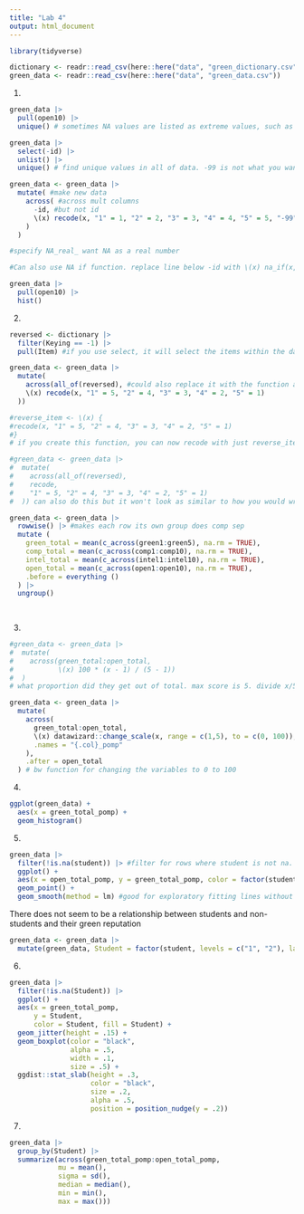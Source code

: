 ```yaml
---
title: "Lab 4"
output: html_document
---
```


```r
library(tidyverse)
```

```r

dictionary <- readr::read_csv(here::here("data", "green_dictionary.csv"))
green_data <- readr::read_csv(here::here("data", "green_data.csv"))

```



1. 

```r
green_data |>
  pull(open10) |> 
  unique() # sometimes NA values are listed as extreme values, such as -99. check data! especially if from repository or qualtrics
```


```r
green_data |> 
  select(-id) |> 
  unlist() |>
  unique() # find unique values in all of data. -99 is not what you want in any of your data, so you can remove -99. 

```

```r

green_data <- green_data |>
  mutate( #make new data
    across( #across mult columns
      -id, #but not id
      \(x) recode(x, "1" = 1, "2" = 2, "3" = 3, "4" = 4, "5" = 5, "-99" = NA_real_) # /(x) syntax means making a new function; \(data, x, what do I want it to do). so \(x) is make a new function function() with this specific operation
    )
  ) 

#specify NA_real_ want NA as a real number

#Can also use NA if function. replace line below -id with \(x) na_if(x, -99) 

```

```r

green_data |> 
  pull(open10) |> 
  hist()

```

2. 

```r
reversed <- dictionary |> 
  filter(Keying == -1) |> 
  pull(Item) #if you use select, it will select the items within the data frame rather than pulling the vector out of the data frame
```

```r

green_data <- green_data |>
  mutate(
    across(all_of(reversed), #could also replace it with the function assigned to reversed but would get messy. if you  use all of requires all of the variables to be there, any of says "if any of them are there" but won't stop you if you ask for a column that isn't there. 
    \(x) recode(x, "1" = 5, "2" = 4, "3" = 3, "4" = 2, "5" = 1)
  ))

```


```r
#reverse_item <- \(x) {
#recode(x, "1" = 5, "2" = 4, "3" = 3, "4" = 2, "5" = 1)
#}
# if you create this function, you can now recode with just reverse_item() 
```

```r
#green_data <- green_data |>
#  mutate(
#    across(all_of(reversed), 
#    recode, 
#    "1" = 5, "2" = 4, "3" = 3, "4" = 2, "5" = 1)
#  )) can also do this but it won't look as similar to how you would write it for a single column 
```

```r

green_data <- green_data |> 
  rowwise() |> #makes each row its own group does comp sep
  mutate (
    green_total = mean(c_across(green1:green5), na.rm = TRUE), 
    comp_total = mean(c_across(comp1:comp10), na.rm = TRUE), 
    intel_total = mean(c_across(intel1:intel10), na.rm = TRUE), 
    open_total = mean(c_across(open1:open10), na.rm = TRUE), 
    .before = everything () 
  ) |> 
  ungroup()
    
                       
```

3. 

```r

#green_data <- green_data |>
#  mutate(
#    across(green_total:open_total, 
#           \(x) 100 * (x - 1) / (5 - 1))
#  )
# what proportion did they get out of total. max score is 5. divide x/5 if they got 4/5, that is the proportion of points they got. BUT, scale doesn't start at 0. scale starts at 1. so, subtract 1 from the numerator and denom. (x-1)/(x-5) expresses in max possible points. this is bw preferred way of standardizing variables. 

green_data <- green_data |> 
  mutate(
    across(
      green_total:open_total, 
      \(x) datawizard::change_scale(x, range = c(1,5), to = c(0, 100)), 
      .names = "{.col}_pomp"
    ), 
    .after = open_total
  ) # bw function for changing the variables to 0 to 100 

```

4.

```r
ggplot(green_data) +
  aes(x = green_total_pomp) +
  geom_histogram() 
```


5. 

```r
green_data |> 
  filter(!is.na(student)) |> #filter for rows where student is not na. can use drop_na(student) instead 
  ggplot() +
  aes(x = open_total_pomp, y = green_total_pomp, color = factor(student)) +
  geom_point() + 
  geom_smooth(method = lm) #good for exploratory fitting lines without doing a model first. 
```

There does not seem to be a relationship between students and non-students and their green reputation 


```r
green_data <- green_data |> 
  mutate(green_data, Student = factor(student, levels = c("1", "2"), labels = c("no", "yes")))
```


6. 
```r

green_data |> 
  filter(!is.na(Student)) |> 
  ggplot() +
  aes(x = green_total_pomp,
      y = Student,
      color = Student, fill = Student) +
  geom_jitter(height = .15) +
  geom_boxplot(color = "black",
               alpha = .5,
               width = .1,
               size = .5) +
  ggdist::stat_slab(height = .3,
                    color = "black",
                    size = .2,
                    alpha = .5,
                    position = position_nudge(y = .2))
```


7. 

```r
green_data |>
  group_by(Student) |>
  summarize(across(green_total_pomp:open_total_pomp,
            mu = mean(),
            sigma = sd(),
            median = median(), 
            min = min(), 
            max = max()))

```


